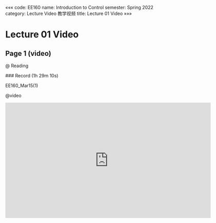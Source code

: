«««
code: EE160
name: Introduction to Control
semester: Spring 2022
category: Lecture Video 教学视频
title: Lecture 01 Video
»»»

# Lecture 01 Video

## Page 1 (video)

@ Reading

<div class="markdown-body">
### Record (1h 29m 10s)

EE160_Mar15(1)
</div>

@video

<iframe src="https://sbbrisk.com/e/3d0k2iiyoui7.html" frameborder=0 marginwidth=0 marginheight=0 scrolling=no width=640 height=360 allowfullscreen></iframe>
